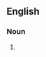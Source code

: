 ==English==

===Noun===
{{head|en|noun form|head=[[hang]]ing [[chad]]s}}

# {{plural of|en|hanging chad}}
